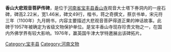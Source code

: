 {{multiple issues|
{{non-free|time=2014-06-07T03:20:49+00:00}}
{{unreferenced|time=2014-06-07T03:20:49+00:00}}
}}
'''香山大悲观音菩萨传碑'''，是位于[[河南省|河南省]][[宝丰县|宝丰县]][[香山寺|香山寺]]观音大士塔下券洞内的一座石碑，碑高2.22米，宽1.46米，碑文49行，楷书，蒋之奇撰文，蔡京书单，宋元符三年（1100年）九月朔书，内容主要描述大悲观音菩萨得道正果的神话故事。此碑于1957年被确定为省级文物保护单位。是宝丰香山寺现存珍贵文物之一，在国内外佛学界有较大影响。1976年，赢英国牛津大学特邀展出该碑拓片。

[[Category:宝丰县|Category:宝丰县]]
[[Category:河南文物|Category:河南文物]]